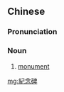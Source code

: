 {{also|纪念碑}}
==Chinese==
{{zh-forms|s=纪念碑|type=21}}

===Pronunciation===
{{zh-pron
|m=jìniànbēi
|cat=n
}}

===Noun===
{{zh-noun}}

# [[monument]]

[[mg:紀念碑]]
